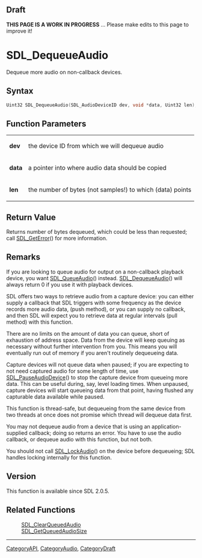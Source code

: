 
== Draft ==

'''THIS PAGE IS A WORK IN PROGRESS''' ... Please make edits to this page to improve it!



<!-- #*^*^*^*^*See https://wiki.libsdl.org/SGFunctions for details on editing this page*^*^*^*^* -->
= SDL_DequeueAudio =

Dequeue more audio on non-callback devices.

== Syntax ==

<syntaxhighlight lang='c'>
Uint32 SDL_DequeueAudio(SDL_AudioDeviceID dev, void *data, Uint32 len);
</syntaxhighlight>

== Function Parameters ==

{|
|'''dev'''
|the device ID from which we will dequeue audio
|-
|'''data'''
|a pointer into where audio data should be copied
|-
|'''len'''
|the number of bytes (not samples!) to which (data) points
|}

== Return Value ==

Returns number of bytes dequeued, which could be less than requested; call
[[SDL_GetError]]() for more information.



== Remarks ==

If you are looking to queue audio for output on a non-callback playback
device, you want [[SDL_QueueAudio]]() instead. [[SDL_DequeueAudio]]() will
always return 0 if you use it with playback devices.

SDL offers two ways to retrieve audio from a capture device: you can either
supply a callback that SDL triggers with some frequency as the device
records more audio data, (push method), or you can supply no callback, and
then SDL will expect you to retrieve data at regular intervals (pull
method) with this function.

There are no limits on the amount of data you can queue, short of
exhaustion of address space. Data from the device will keep queuing as
necessary without further intervention from you. This means you will
eventually run out of memory if you aren't routinely dequeueing data.

Capture devices will not queue data when paused; if you are expecting to
not need captured audio for some length of time, use
[[SDL_PauseAudioDevice]]() to stop the capture device from queueing more
data. This can be useful during, say, level loading times. When unpaused,
capture devices will start queueing data from that point, having flushed
any capturable data available while paused.

This function is thread-safe, but dequeueing from the same device from two
threads at once does not promise which thread will dequeue data first.

You may not dequeue audio from a device that is using an
application-supplied callback; doing so returns an error. You have to use
the audio callback, or dequeue audio with this function, but not both.

You should not call [[SDL_LockAudio]]() on the device before dequeueing;
SDL handles locking internally for this function.

== Version ==

This function is available since SDL 2.0.5.



== Related Functions ==

:[[SDL_ClearQueuedAudio]]
:[[SDL_GetQueuedAudioSize]]

----
[[CategoryAPI]], [[CategoryAudio]], [[CategoryDraft]]
<!-- #See the Style Guide for instructions on editing the footer. -->


